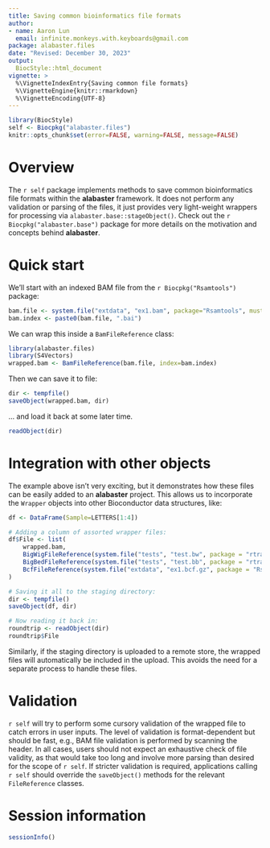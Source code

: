 ```yaml
---
title: Saving common bioinformatics file formats
author:
- name: Aaron Lun
  email: infinite.monkeys.with.keyboards@gmail.com
package: alabaster.files
date: "Revised: December 30, 2023"
output:
  BiocStyle::html_document
vignette: >
  %\VignetteIndexEntry{Saving common file formats}
  %\VignetteEngine{knitr::rmarkdown}
  %\VignetteEncoding{UTF-8}
---
```


```r
library(BiocStyle)
self <- Biocpkg("alabaster.files")
knitr::opts_chunk$set(error=FALSE, warning=FALSE, message=FALSE)
```

# Overview 

The `r self` package implements methods to save common bioinformatics file formats within the **alabaster** framework.
It does not perform any validation or parsing of the files, it just provides very light-weight wrappers for processing via `alabaster.base::stageObject()`.
Check out the `r Biocpkg("alabaster.base")` package for more details on the motivation and concepts behind **alabaster**.

# Quick start

We'll start with an indexed BAM file from the `r Biocpkg("Rsamtools")` package:

```r
bam.file <- system.file("extdata", "ex1.bam", package="Rsamtools", mustWork=TRUE)
bam.index <- paste0(bam.file, ".bai")
```

We can wrap this inside a `BamFileReference` class:

```r
library(alabaster.files)
library(S4Vectors)
wrapped.bam <- BamFileReference(bam.file, index=bam.index)
```

Then we can save it to file:

```r
dir <- tempfile()
saveObject(wrapped.bam, dir)
```

... and load it back at some later time.

```r
readObject(dir)
```

# Integration with other objects

The example above isn't very exciting, but it demonstrates how these files can be easily added to an **alabaster** project.
This allows us to incorporate the `Wrapper` objects into other Bioconductor data structures, like:

```r
df <- DataFrame(Sample=LETTERS[1:4])

# Adding a column of assorted wrapper files:
df$File <- list(
    wrapped.bam,
    BigWigFileReference(system.file("tests", "test.bw", package = "rtracklayer")),
    BigBedFileReference(system.file("tests", "test.bb", package = "rtracklayer")),
    BcfFileReference(system.file("extdata", "ex1.bcf.gz", package = "Rsamtools"))
)

# Saving it all to the staging directory:
dir <- tempfile()
saveObject(df, dir)

# Now reading it back in:
roundtrip <- readObject(dir)
roundtrip$File
```

Similarly, if the staging directory is uploaded to a remote store, the wrapped files will automatically be included in the upload.
This avoids the need for a separate process to handle these files.

# Validation

`r self` will try to perform some cursory validation of the wrapped file to catch errors in user inputs.
The level of validation is format-dependent but should be fast, e.g., BAM file validation is performed by scanning the header.
In all cases, users should not expect an exhaustive check of file validity, as that would take too long and involve more parsing than desired for the scope of `r self`.
If stricter validation is required, applications calling `r self` should override the `saveObject()` methods for the relevant `FileReference` classes.

# Session information {-}

```r
sessionInfo()
```


